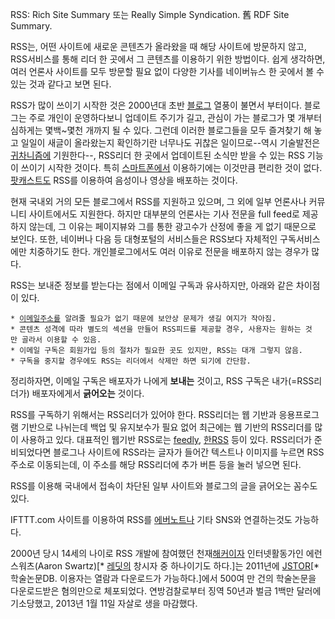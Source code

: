 RSS: Rich Site Summary 또는 Really Simple Syndication. 舊 RDF Site Summary.

RSS는, 어떤 사이트에 새로운 콘텐츠가 올라왔을 때 해당 사이트에 방문하지 않고, RSS서비스를 통해 리더 한 곳에서 그 콘텐츠를 이용하기 위한 방법이다. 쉽게 생각하면, 여러 언론사 사이트를 모두 방문할 필요 없이 다양한 기사를 네이버뉴스 한 곳에서 볼 수 있는 것과 같다고 보면 된다.

RSS가 많이 쓰이기 시작한 것은 2000년대 초반 [[블로그]] 열풍이 불면서 부터이다. 블로그는 주로 개인이 운영하다보니 업데이트 주기가 길고, 관심이 가는 블로그가 몇 개부터 심하게는 몇백~몇천 개까지 될 수 있다. 그런데 이러한 블로그들을 모두 즐겨찾기 해 놓고 일일이 새글이 올라왔는지 확인하기란 너무나도 귀찮은 일이므로--역시 기술발전은 [[귀차니즘]]에 기원한다--, RSS리더 한 곳에서 업데이트된 소식만 받을 수 있는 RSS 기능이 쓰이기 시작한 것이다. 특히 [[스마트폰]]에서 이용하기에는 이것만큼 편리한 것이 없다. [[팟캐스트]]도 RSS를 이용하여 음성이나 영상을 배포하는 것이다.

현재 국내외 거의 모든 블로그에서 RSS를 지원하고 있으며, 그 외에 일부 언론사나 커뮤니티 사이트에서도 지원한다. 하지만 대부분의 언론사는 기사 전문을 full feed로 제공하지 않는데, 그 이유는 페이지뷰와 그를 통한 광고수가 산정에 좋을 게 없기 때문으로 보인다. 또한, 네이버나 다음 등 대형포털의 서비스들은 RSS보다 자체적인 구독서비스에만 치중하기도 한다. 개인블로그에서도 여러 이유로 전문을 배포하지 않는 경우가 많다.

RSS는 보내준 정보를 받는다는 점에서 이메일 구독과 유사하지만, 아래와 같은 차이점이 있다.
 * [[이메일]]주소를 알려줄 필요가 없기 때문에 보안상 문제가 생길 여지가 작아짐.
 * 콘텐츠 성격에 따라 별도의 섹션을 만들어 RSS피드를 제공할 경우, 사용자는 원하는 것만 골라서 이용할 수 있음.
 * 이메일 구독은 회원가입 등의 절차가 필요한 곳도 있지만, RSS는 대개 그렇지 않음.
 * 구독을 중지할 경우에도 RSS는 리더에서 삭제만 하면 되기에 간단함.

정리하자면, 이메일 구독은 배포자가 나에게 '''보내는''' 것이고, RSS 구독은 내가(=RSS리더가) 배포자에게서 '''긁어오는''' 것이다.

RSS를 구독하기 위해서는 RSS리더가 있어야 한다. RSS리더는 웹 기반과 응용프로그램 기반으로 나뉘는데 백업 및 유지보수가 필요 없어 최근에는 웹 기반의 RSS리더를 많이 사용하고 있다. 대표적인 웹기반 RSS로는 [[https://feedly.com/|feedly]], [[http://www.hanrss.com/|한RSS]] 등이 있다. RSS리더가 준비되었다면 블로그나 사이트에 RSS라는 글자가 들어간 텍스트나 이미지를 누르면 RSS 주소로 이동되는데, 이 주소를 해당 RSS리더에 추가 버튼 등을 눌러 넣으면 된다.

RSS를 이용해 국내에서 접속이 차단된 일부 사이트와 블로그의 글을 긁어오는 꼼수도 있다.

IFTTT.com 사이트를 이용하여 RSS를 [[에버노트]]나 기타 SNS와 연결하는것도 가능하다.

2000년 당시 14세의 나이로 RSS 개발에 참여했던 천재[[해커]]이자 인터넷활동가인 에런 스워츠(Aaron Swartz)[* [[레딧]]의 창시자 중 하나이기도 하다.]는 2011년에 [[http://www.jstor.org/|JSTOR]][* 학술논문DB. 이용자는 열람과 다운로드가 가능하다.]에서 500여 만 건의 학술논문을 다운로드받은 혐의만으로 체포되었다. 연방검찰로부터 징역 50년과 벌금 1백만 달러에 기소당했고, 2013년 1월 11일 자살로 생을 마감했다. 
